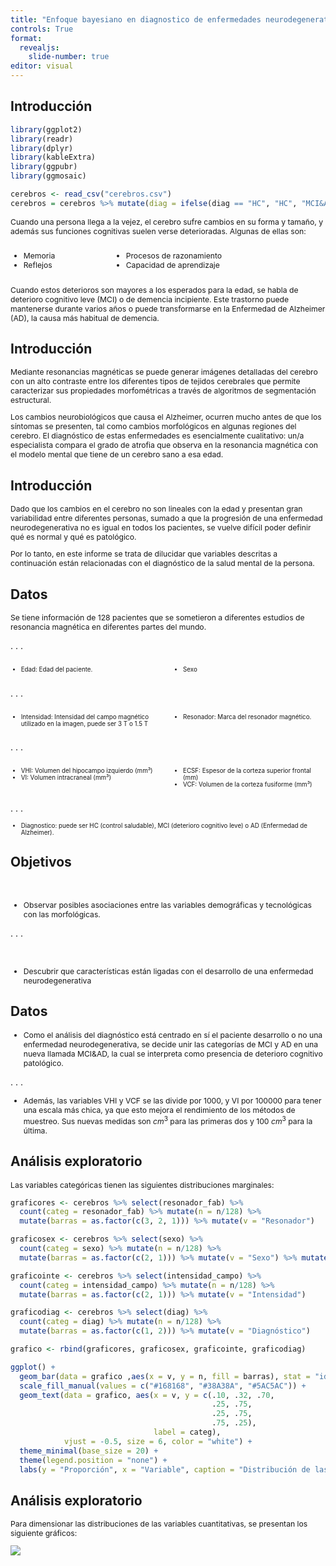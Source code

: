 ```yaml
---
title: "Enfoque bayesiano en diagnostico de enfermedades neurodegenerativas"
controls: True
format:
  revealjs:
    slide-number: true
editor: visual
---
```


## Introducción 

```r
library(ggplot2)
library(readr)
library(dplyr)
library(kableExtra)
library(ggpubr)
library(ggmosaic)

cerebros <- read_csv("cerebros.csv")
cerebros = cerebros %>% mutate(diag = ifelse(diag == "HC", "HC", "MCI&AD"), lh_subcx_hippocampus_volume = lh_subcx_hippocampus_volume/1000, xh_general_etiv_volume = xh_general_etiv_volume/100000, lh_cortex_fusiform_volume = lh_cortex_fusiform_volume/1000, intensidad_campo = ifelse(intensidad_campo == 1.5, "1.5T", "3T"), sexo = ifelse(sexo == "female", "Femenino", "Masculino"))
```

::: {style="font-size: 87%;"}
Cuando una persona llega a la vejez, el cerebro sufre cambios en su forma y tamaño, y además sus funciones cognitivas suelen verse deterioradas. Algunas de ellas son:

::: columns
::: {.column width="30%"}
-   Memoria
-   Reflejos
:::

::: {.column width="70%"}
-   Procesos de razonamiento
-   Capacidad de aprendizaje
:::
:::

Cuando estos deterioros son mayores a los esperados para la edad, se habla de deterioro cognitivo leve (MCI) o de demencia incipiente. Este trastorno puede mantenerse durante varios años o puede transformarse en la Enfermedad de Alzheimer (AD), la causa más habitual de demencia.
:::

## Introducción

::: {style="font-size: 87%;"}
Mediante resonancias magnéticas se puede generar imágenes detalladas del cerebro con un alto contraste entre los diferentes tipos de tejidos cerebrales que permite caracterizar sus propiedades morfométricas a través de algoritmos de segmentación estructural.

 Los cambios neurobiológicos que causa el Alzheimer, ocurren mucho antes de que los síntomas se presenten, tal como cambios morfológicos en algunas regiones del cerebro. El diagnóstico de estas enfermedades es esencialmente cualitativo: un/a especialista compara el grado de atrofia que observa en la resonancia magnética con el modelo mental que tiene de un cerebro sano a esa edad.
:::


## Introducción

::: {style="font-size: 87%;"}
Dado que los cambios en el cerebro no son lineales con la edad y presentan gran variabilidad entre diferentes personas, sumado a que la progresión de una enfermedad neurodegenerativa no es igual en todos los pacientes, se vuelve difícil poder definir qué es normal y qué es patológico.

Por lo tanto, en este informe se trata de dilucidar que variables descritas a continuación están relacionadas con el diagnóstico de la salud mental de la persona.
:::

## Datos

::: {style="font-size: 87%;"}
Se tiene información de 128 pacientes que se sometieron a diferentes estudios de resonancia magnética en diferentes partes del mundo.
:::

. . .

::: {style="font-size: 70%;"}

::: columns
::: {.column width="50%"}
-   Edad: Edad del paciente.
:::
::: {.column width="50%"}
-   Sexo
:::
:::

:::

. . .

::: {style="font-size: 70%;"}
::: columns
::: {.column width="50%"}
-   Intensidad: Intensidad del campo magnético utilizado en la imagen, puede ser 3 T o 1.5 T

:::
::: {.column width="50%"}
-   Resonador: Marca del resonador magnético.

:::
:::
:::



. . .

::: {style="font-size: 70%;"}
::: columns
::: {.column width="50%"}
-   VHI: Volumen del hipocampo izquierdo (mm³)
-   VI: Volumen intracraneal (mm³)

:::
::: {.column width="50%"}
-   ECSF: Espesor de la corteza superior frontal (mm)
-   VCF: Volumen de la corteza fusiforme (mm³)
:::
:::
:::

. . . 

::: {style="font-size: 70%;"}
-   Diagnostico: puede ser HC (control saludable), MCI (deterioro cognitivo leve) o AD (Enfermedad de Alzheimer).
:::



## Objetivos

\





::: {style="font-size: 87%;"}


- Observar posibles asociaciones entre las variables demográficas y tecnológicas con las morfológicas.

:::

. . .

\

::: {style="font-size: 87%;"}
-   Descubrir que características están ligadas con el desarrollo de una enfermedad neurodegenerativa

:::



## Datos

::: {style="font-size: 87%;"}
-   Como el análisis del diagnóstico está centrado en sí el paciente desarrollo o no una enfermedad neurodegenerativa, se decide unir las categorías de MCI y AD en una nueva llamada MCI&AD, la cual se interpreta como presencia de deterioro cognitivo patológico.
:::

. . .

::: {style="font-size: 87%;"}
-   Además, las variables VHI y VCF se las divide por 1000, y VI por 100000 para tener una escala más chica, ya que esto mejora el rendimiento de los métodos de muestreo. Sus nuevas medidas son $cm^3$ para las primeras dos y 100 $cm^3$ para la última.
:::



## Análisis exploratorio 

::: {style="font-size: 87%;"}
Las variables categóricas tienen las siguientes distribuciones marginales:
:::




```r
graficores <- cerebros %>% select(resonador_fab) %>%
  count(categ = resonador_fab) %>% mutate(n = n/128) %>% 
  mutate(barras = as.factor(c(3, 2, 1))) %>% mutate(v = "Resonador")

graficosex <- cerebros %>% select(sexo) %>%
  count(categ = sexo) %>% mutate(n = n/128) %>% 
  mutate(barras = as.factor(c(2, 1))) %>% mutate(v = "Sexo") %>% mutate(categ = ifelse(categ == "Masculino", "Masculino", "Femenino"))

graficointe <- cerebros %>% select(intensidad_campo) %>%
  count(categ = intensidad_campo) %>% mutate(n = n/128) %>% 
  mutate(barras = as.factor(c(2, 1))) %>% mutate(v = "Intensidad")

graficodiag <- cerebros %>% select(diag) %>%
  count(categ = diag) %>% mutate(n = n/128) %>% 
  mutate(barras = as.factor(c(1, 2))) %>% mutate(v = "Diagnóstico")

grafico <- rbind(graficores, graficosex, graficointe, graficodiag)

ggplot() + 
  geom_bar(data = grafico ,aes(x = v, y = n, fill = barras), stat = "identity") +
  scale_fill_manual(values = c("#168168", "#38A38A", "#5AC5AC")) +
  geom_text(data = grafico, aes(x = v, y = c(.10, .32, .70,
                                             .25, .75,
                                             .25, .75,
                                             .75, .25),
                                label = categ), 
            vjust = -0.5, size = 6, color = "white") + 
  theme_minimal(base_size = 20) +
  theme(legend.position = "none") +
  labs(y = "Proporción", x = "Variable", caption = "Distribución de las variables categoricas") + theme(plot.caption = element_text(hjust = .5, vjust = -1, color = "#555555"))

```



## Análisis exploratorio

::: {style="font-size: 87%;"}
Para dimensionar las distribuciones de las variables cuantitativas, se presentan los siguiente gráficos:

![](Imagenes/plot6.png)


:::
